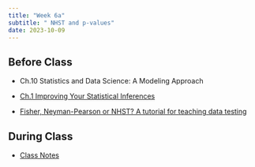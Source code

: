```yaml
---
title: "Week 6a"
subtitle: " NHST and p-values"
date: 2023-10-09
---
```

## Before Class

- Ch.10 Statistics and Data Science: A Modeling Approach

- [Ch.1 Improving Your Statistical Inferences](https://lakens.github.io/statistical_inferences/01-pvalue.html)

- [Fisher, Neyman-Pearson or NHST? A tutorial for teaching data testing](https://www.frontiersin.org/articles/10.3389/fpsyg.2015.00223/full)

## During Class

- [Class Notes](/class_notes/07/07-NHST.qmd)


